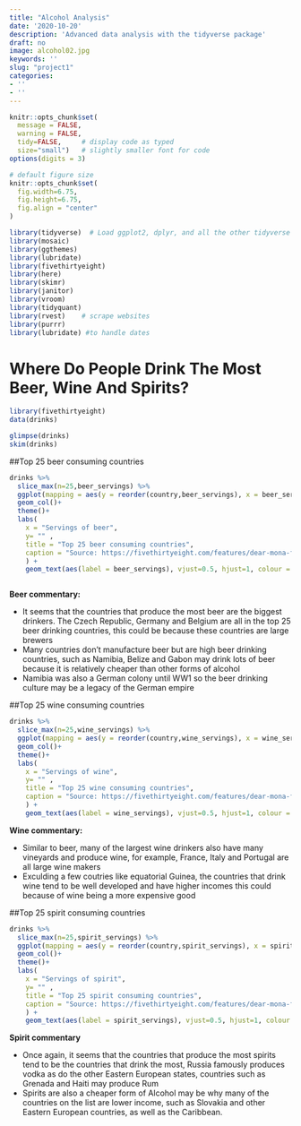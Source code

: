 ```yaml
---
title: "Alcohol Analysis"
date: '2020-10-20'
description: 'Advanced data analysis with the tidyverse package'
draft: no
image: alcohol02.jpg
keywords: ''
slug: "project1"
categories:
- ''
- ''
---
```


```r
knitr::opts_chunk$set(
  message = FALSE, 
  warning = FALSE, 
  tidy=FALSE,     # display code as typed
  size="small")   # slightly smaller font for code
options(digits = 3)

# default figure size
knitr::opts_chunk$set(
  fig.width=6.75, 
  fig.height=6.75,
  fig.align = "center"
)
```


```r
library(tidyverse)  # Load ggplot2, dplyr, and all the other tidyverse packages
library(mosaic)
library(ggthemes)
library(lubridate)
library(fivethirtyeight)
library(here)
library(skimr)
library(janitor)
library(vroom)
library(tidyquant)
library(rvest)    # scrape websites
library(purrr)  
library(lubridate) #to handle dates
```



# Where Do People Drink The Most Beer, Wine And Spirits?


```r
library(fivethirtyeight)
data(drinks)
```


```r
glimpse(drinks)
skim(drinks)

```


##Top 25 beer consuming countries

```r

drinks %>% 
  slice_max(n=25,beer_servings) %>% 
  ggplot(mapping = aes(y = reorder(country,beer_servings), x = beer_servings)) +
  geom_col()+
  theme()+
  labs(
    x = "Servings of beer",
    y= "" ,
    title = "Top 25 beer consuming countries",
    caption = "Source: https://fivethirtyeight.com/features/dear-mona-followup-where-do-people-drink-the-most-beer-wine-and-spirits/"
    ) + 
    geom_text(aes(label = beer_servings), vjust=0.5, hjust=1, colour = "white", position = position_dodge(.9), size = 3)



```

**Beer commentary:**

* It seems that the countries that produce the most beer are the biggest drinkers. The Czech Republic, Germany and Belgium are all in the top 25 beer drinking countries, this could be because these countries are large brewers\
* Many  countries  don't manufacture beer but are high beer drinking countries, such as Namibia, Belize and Gabon may drink lots of beer because it is relatively cheaper than other forms of alcohol\
* Namibia was also a German colony until WW1 so the beer drinking culture may be a legacy of the German empire


##Top 25 wine consuming countries

```r

drinks %>% 
  slice_max(n=25,wine_servings) %>% 
  ggplot(mapping = aes(y = reorder(country,wine_servings), x = wine_servings)) +
  geom_col()+
  theme()+
  labs(
    x = "Servings of wine",
    y= "" ,
    title = "Top 25 wine consuming countries",
    caption = "Source: https://fivethirtyeight.com/features/dear-mona-followup-where-do-people-drink-the-most-beer-wine-and-spirits/"
    ) + 
    geom_text(aes(label = wine_servings), vjust=0.5, hjust=1, colour = "white", position = position_dodge(.9), size = 3)

```

**Wine commentary:**

* Similar to beer, many of the largest wine drinkers also have many vineyards and produce wine, for example, France, Italy and Portugal are all large wine makers\
* Exculding a few coutries like equatorial Guinea, the countries that drink wine tend to be well developed and have higher incomes this could because of wine being a more expensive good\

##Top 25 spirit consuming countries
```r

drinks %>% 
  slice_max(n=25,spirit_servings) %>% 
  ggplot(mapping = aes(y = reorder(country,spirit_servings), x = spirit_servings)) +
  geom_col()+
  theme()+
  labs(
    x = "Servings of spirit",
    y= "" ,
    title = "Top 25 spirit consuming countries",
    caption = "Source: https://fivethirtyeight.com/features/dear-mona-followup-where-do-people-drink-the-most-beer-wine-and-spirits/"
    ) + 
    geom_text(aes(label = spirit_servings), vjust=0.5, hjust=1, colour = "white", position = position_dodge(.9), size = 3)

```

**Spirit commentary**

* Once again, it seems that the countries that produce the most spirits tend to be the countries that drink the most, Russia famously produces vodka as do the other Eastern European states, countries such as Grenada and Haiti may produce Rum\
* Spirits are also a cheaper form of Alcohol may be why many of the countries on the list are lower income, such as Slovakia and other Eastern European countries, as well as the Caribbean.\


